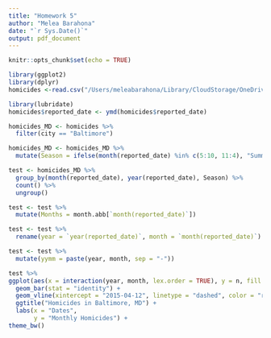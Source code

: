 ```yaml
---
title: "Homework 5"
author: "Melea Barahona"
date: "`r Sys.Date()`"
output: pdf_document
---
```


```r
knitr::opts_chunk$set(echo = TRUE)
```

```r
library(ggplot2)
library(dplyr)
homicides <-read.csv("/Users/meleabarahona/Library/CloudStorage/OneDrive-Colostate/Second Year 2023-2024/ERHS535/Final_Project_MeleaB/data/homicide-data.csv")

library(lubridate)
homicides$reported_date <- ymd(homicides$reported_date)

homicides_MD <- homicides %>%
  filter(city == "Baltimore")

homicides_MD <- homicides_MD %>%
  mutate(Season = ifelse(month(reported_date) %in% c(5:10, 11:4), "Summer", "Winter"))

test <- homicides_MD %>%
  group_by(month(reported_date), year(reported_date), Season) %>%
  count() %>%
  ungroup()

test <- test %>%
  mutate(Months = month.abb[`month(reported_date)`])

test <- test %>%
  rename(year = `year(reported_date)`, month = `month(reported_date)`)

test <- test %>%
  mutate(yymm = paste(year, month, sep = "-"))


```

```r
test %>%
ggplot(aes(x = interaction(year, month, lex.order = TRUE), y = n, fill = Season)) +
  geom_bar(stat = "identity") +
  geom_vline(xintercept = "2015-04-12", linetype = "dashed", color = "red") +
  ggtitle("Homicides in Baltimore, MD") +
  labs(x = "Dates",
       y = "Monthly Homicides") +
theme_bw()

```

